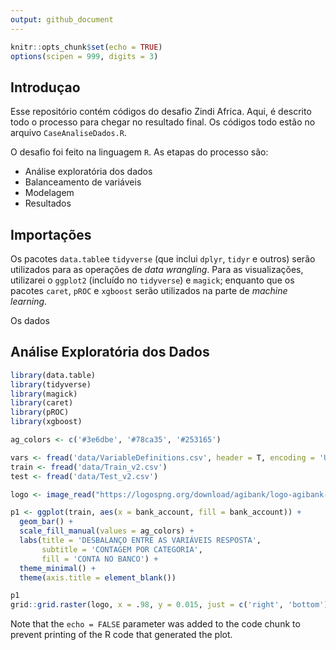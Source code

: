 ```yaml
---
output: github_document
---
```


```r
knitr::opts_chunk$set(echo = TRUE)
options(scipen = 999, digits = 3)
```

## Introduçao

Esse repositório contém códigos do desafio Zindi Africa. Aqui, é descrito todo o processo para chegar no resultado final. Os códigos todo estão no arquivo `CaseAnaliseDados.R`.

O desafio foi feito na linguagem `R`. As etapas do processo são:

- Análise exploratória dos dados
- Balanceamento de variáveis
- Modelagem
- Resultados

## Importações

Os pacotes `data.table`e `tidyverse` (que inclui `dplyr`, `tidyr` e outros) serão utilizados para as operações de *data wrangling*. Para as visualizações, utilizarei o `ggplot2` (incluído no `tidyverse`) e `magick`; enquanto que os pacotes `caret`, `pROC` e `xgboost` serão utilizados na parte de *machine learning*.

Os dados

## Análise Exploratória dos Dados

```r
library(data.table)
library(tidyverse)
library(magick)
library(caret)
library(pROC)
library(xgboost)

ag_colors <- c('#3e6dbe', '#78ca35', '#253165')

vars <- fread('data/VariableDefinitions.csv', header = T, encoding = 'UTF-8')
train <- fread('data/Train_v2.csv')
test <- fread('data/Test_v2.csv')
```


```r

logo <- image_read("https://logospng.org/download/agibank/logo-agibank-icon-2048.png")

p1 <- ggplot(train, aes(x = bank_account, fill = bank_account)) +
  geom_bar() +
  scale_fill_manual(values = ag_colors) + 
  labs(title = 'DESBALANÇO ENTRE AS VARIÁVEIS RESPOSTA',
       subtitle = 'CONTAGEM POR CATEGORIA',
       fill = 'CONTA NO BANCO') +
  theme_minimal() +
  theme(axis.title = element_blank())

p1
grid::grid.raster(logo, x = .98, y = 0.015, just = c('right', 'bottom'), width = unit(.3, 'inches'))

```

Note that the `echo = FALSE` parameter was added to the code chunk to prevent printing of the R code that generated the plot.
